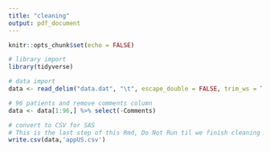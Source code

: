 ```yaml
---
title: "cleaning"
output: pdf_document
---
```


```r
knitr::opts_chunk$set(echo = FALSE)
```

```r
# library import
library(tidyverse)
```

```r
# data import
data <- read_delim("data.dat", "\t", escape_double = FALSE, trim_ws = TRUE)

# 96 patients and remove comments column
data <- data[1:96,] %>% select(-Comments)
```

```r
# convert to CSV for SAS
# This is the last step of this Rmd, Do Not Run til we finish cleaning
write.csv(data,'appUS.csv')
```



